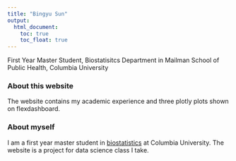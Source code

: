 ```yaml
---
title: "Bingyu Sun"
output:
  html_document: 
    toc: true
    toc_float: true
---
```


First Year Master Student, 
Biostatisitcs Department in Mailman School of Public Health, Columbia University

### About this website

The website contains my academic experience and three plotly plots shown on flexdashboard.

### About myself

I am a first year master student in [biostatistics](https://www.mailman.columbia.edu/become-student/departments/biostatistics) at Columbia University. The website is a project for data science class I take.
